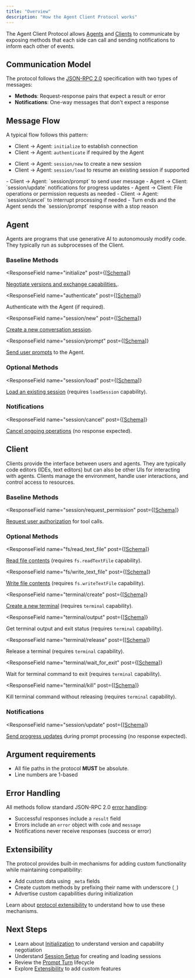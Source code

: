 ```yaml
---
title: "Overview"
description: "How the Agent Client Protocol works"
---
```


The Agent Client Protocol allows [Agents](#agent) and [Clients](#client) to communicate by exposing methods that each side can call and sending notifications to inform each other of events.

## Communication Model

The protocol follows the [JSON-RPC 2.0](https://www.jsonrpc.org/specification) specification with two types of messages:

- **Methods**: Request-response pairs that expect a result or error
- **Notifications**: One-way messages that don't expect a response

## Message Flow

A typical flow follows this pattern:

<Steps>
<Step title="Initialization Phase">

- Client → Agent: `initialize` to establish connection
- Client → Agent: `authenticate` if required by the Agent

</Step>

<Step title="Session Setup - either:">

- Client → Agent: `session/new` to create a new session
- Client → Agent: `session/load` to resume an existing session if supported

</Step>

<Step title="Prompt Turn">
   - Client → Agent: `session/prompt` to send user message
   - Agent → Client: `session/update` notifications for progress updates
   - Agent → Client: File operations or permission requests as needed
   - Client → Agent: `session/cancel` to interrupt processing if needed
   - Turn ends and the Agent sends the `session/prompt` response with a stop reason
</Step>
</Steps>

## Agent

Agents are programs that use generative AI to autonomously modify code. They typically run as subprocesses of the Client.

### Baseline Methods

<ResponseField
  name="initialize"
  post={[<a href="./schema#initialize">Schema</a>]}
>
  [Negotiate versions and exchange capabilities.](./initialization).
</ResponseField>

<ResponseField
  name="authenticate"
  post={[<a href="./schema#authenticate">Schema</a>]}
>
  Authenticate with the Agent (if required).
</ResponseField>

<ResponseField
  name="session/new"
  post={[<a href="./schema#session%2Fnew">Schema</a>]}
>
  [Create a new conversation session](./session-setup#creating-a-session).
</ResponseField>

<ResponseField
  name="session/prompt"
  post={[<a href="./schema#session%2Fprompt">Schema</a>]}
>
  [Send user prompts](./prompt-turn#1-user-message) to the Agent.
</ResponseField>

### Optional Methods

<ResponseField
  name="session/load"
  post={[<a href="./schema#session%2Fload">Schema</a>]}
>
  [Load an existing session](./session-setup#loading-sessions) (requires
  `loadSession` capability).
</ResponseField>

### Notifications

<ResponseField
  name="session/cancel"
  post={[<a href="./schema#session%2Fcancel">Schema</a>]}
>
  [Cancel ongoing operations](./prompt-turn#cancellation) (no response
  expected).
</ResponseField>

## Client

Clients provide the interface between users and agents. They are typically code editors (IDEs, text editors) but can also be other UIs for interacting with agents. Clients manage the environment, handle user interactions, and control access to resources.

### Baseline Methods

<ResponseField
  name="session/request_permission"
  post={[<a href="./schema#session%2Frequest_permission">Schema</a>]}
>
  [Request user authorization](./tool-calls#requesting-permission) for tool
  calls.
</ResponseField>

### Optional Methods

<ResponseField
  name="fs/read_text_file"
  post={[<a href="./schema#fs%2Fread_text_file">Schema</a>]}
>
  [Read file contents](./file-system#reading-files) (requires `fs.readTextFile`
  capability).
</ResponseField>

<ResponseField
  name="fs/write_text_file"
  post={[<a href="./schema#fs%2Fwrite_text_file">Schema</a>]}
>
  [Write file contents](./file-system#writing-files) (requires
  `fs.writeTextFile` capability).
</ResponseField>

<ResponseField
  name="terminal/create"
  post={[<a href="./schema#terminal%2Fcreate">Schema</a>]}
>
  [Create a new terminal](./terminals) (requires `terminal` capability).
</ResponseField>

<ResponseField
  name="terminal/output"
  post={[<a href="./schema#terminal%2Foutput">Schema</a>]}
>
  Get terminal output and exit status (requires `terminal` capability).
</ResponseField>

<ResponseField
  name="terminal/release"
  post={[<a href="./schema#terminal%2Frelease">Schema</a>]}
>
  Release a terminal (requires `terminal` capability).
</ResponseField>

<ResponseField
  name="terminal/wait_for_exit"
  post={[<a href="./schema#terminal%2Fwait_for_exit">Schema</a>]}
>
  Wait for terminal command to exit (requires `terminal` capability).
</ResponseField>

<ResponseField
  name="terminal/kill"
  post={[<a href="./schema#terminal%2Fkill">Schema</a>]}
>
  Kill terminal command without releasing (requires `terminal` capability).
</ResponseField>

### Notifications

<ResponseField
  name="session/update"
  post={[<a href="./schema#session%2Fupdate">Schema</a>]}
>
  [Send progress updates](./prompt-turn#3-agent-reports-output) during prompt
  processing (no response expected).
</ResponseField>

## Argument requirements

- All file paths in the protocol **MUST** be absolute.
- Line numbers are 1-based

## Error Handling

All methods follow standard JSON-RPC 2.0 [error handling](https://www.jsonrpc.org/specification#error_object):

- Successful responses include a `result` field
- Errors include an `error` object with `code` and `message`
- Notifications never receive responses (success or error)

## Extensibility

The protocol provides built-in mechanisms for adding custom functionality while maintaining compatibility:

- Add custom data using `_meta` fields
- Create custom methods by prefixing their name with underscore (`_`)
- Advertise custom capabilities during initialization

Learn about [protocol extensibility](./extensibility) to understand how to use these mechanisms.

## Next Steps

- Learn about [Initialization](./initialization) to understand version and capability negotiation
- Understand [Session Setup](./session-setup) for creating and loading sessions
- Review the [Prompt Turn](./prompt-turn) lifecycle
- Explore [Extensibility](./extensibility) to add custom features
